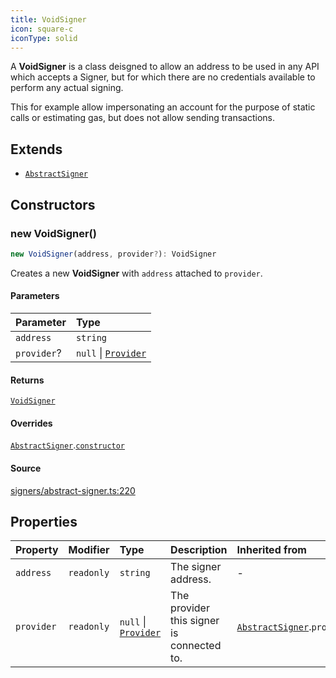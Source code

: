 ```yaml
---
title: VoidSigner
icon: square-c
iconType: solid
---
```


A **VoidSigner** is a class deisgned to allow an address to be used in any API which accepts a Signer, but for which
there are no credentials available to perform any actual signing.

This for example allow impersonating an account for the purpose of static calls or estimating gas, but does not allow
sending transactions.

## Extends

- [`AbstractSigner`](/sdk/content/classes/AbstractSigner)

## Constructors

### new VoidSigner()

```ts
new VoidSigner(address, provider?): VoidSigner
```

Creates a new **VoidSigner** with `address` attached to `provider`.

#### Parameters

| Parameter | Type |
| :------ | :------ |
| `address` | `string` |
| `provider`? | `null` \| [`Provider`](/sdk/content/interfaces/Provider) |

#### Returns

[`VoidSigner`](/sdk/content/classes/VoidSigner)

#### Overrides

[`AbstractSigner`](/sdk/content/classes/AbstractSigner).[`constructor`](/sdk/content/classes/AbstractSigner#constructors)

#### Source

[signers/abstract-signer.ts:220](https://github.com/dominant-strategies/quais.js/blob/c917e0989e665998ec2ac2eca2d080b032686e60/src/signers/abstract-signer.ts#L220)

## Properties

| Property | Modifier | Type | Description | Inherited from |
| :------ | :------ | :------ | :------ | :------ |
| `address` | `readonly` | `string` | The signer address. | - |
| `provider` | `readonly` | `null` \| [`Provider`](/sdk/content/interfaces/Provider) | The provider this signer is connected to. | [`AbstractSigner`](/sdk/content/classes/AbstractSigner).`provider` |
